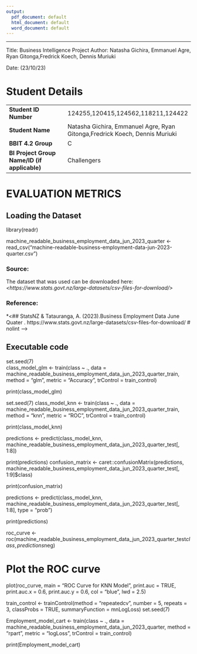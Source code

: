 ```yaml
---
output:
  pdf_document: default
  html_document: default
  word_document: default
---
```

---
Title: Business Intelligence Project
Author: Natasha Gichira, Emmanuel Agre, Ryan Gitonga,Fredrick Koech, Dennis Muriuki

Date: (23/10/23)


# Student Details

|                                              |     |
|----------------------------------------------|-----|
| **Student ID Number**                        | 124255,120415,124562,118211,124422 |
| **Student Name**                             |Natasha Gichira, Emmanuel Agre, Ryan Gitonga,Fredrick Koech, Dennis Muriuki |
| **BBIT 4.2 Group**                           | C |
| **BI Project Group Name/ID (if applicable)** | Challengers |


# EVALUATION METRICS

## Loading the Dataset

library(readr)

machine_readable_business_employment_data_jun_2023_quarter <- read_csv("machine-readable-business-employment-data-jun-2023-quarter.csv")

### Source:

The dataset that was used can be downloaded here: *\<https://www.stats.govt.nz/large-datasets/csv-files-for-download/\>*

### Reference:

*\<## StatsNZ & Tatauranga, A. (2023).Business Employment Data June Quater . https://www.stats.govt.nz/large-datasets/csv-files-for-download/ # nolint ----\>\

## Executable code 
set.seed(7)  
class_model_glm <-
  train(class ~ ., data = machine_readable_business_employment_data_jun_2023_quarter_train, method = "glm",
        metric = "Accuracy", trControl = train_control) 

print(class_model_glm)

set.seed(7)
class_model_knn <-
  train(class ~ ., data = machine_readable_business_employment_data_jun_2023_quarter_train, method = "knn",
        metric = "ROC", trControl = train_control)

print(class_model_knn)

predictions <- predict(class_model_knn, machine_readable_business_employment_data_jun_2023_quarter_test[, 1:8])

print(predictions)
confusion_matrix <-
  caret::confusionMatrix(predictions,
                         machine_readable_business_employment_data_jun_2023_quarter_test[, 1:9]$class)

print(confusion_matrix)

predictions <- predict(class_model_knn, machine_readable_business_employment_data_jun_2023_quarter_test[, 1:8],
                       type = "prob")

print(predictions)

roc_curve <- roc(machine_readable_business_employment_data_jun_2023_quarter_test$class, predictions$neg)

# Plot the ROC curve
plot(roc_curve, main = "ROC Curve for KNN Model", print.auc = TRUE,
     print.auc.x = 0.6, print.auc.y = 0.6, col = "blue", lwd = 2.5)

train_control <- trainControl(method = "repeatedcv", number = 5, repeats = 3,
                              classProbs = TRUE,
                              summaryFunction = mnLogLoss)
set.seed(7)

Employment_model_cart <- train(class ~ ., data = machine_readable_business_employment_data_jun_2023_quarter, method = "rpart",
                          metric = "logLoss", trControl = train_control)

print(Employment_model_cart)